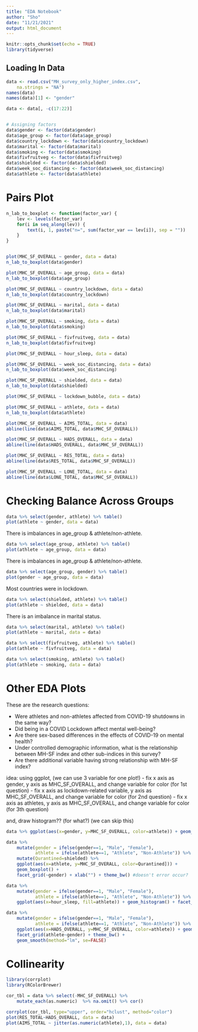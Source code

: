 ```yaml
---
title: "EDA Notebook"
author: "Sho"
date: "11/21/2021"
output: html_document
---
```


```r
knitr::opts_chunk$set(echo = TRUE)
library(tidyverse)
```

## Loading In Data

```r
data <- read.csv("MH_survey_only_higher_index.csv",
    na.strings = "NA")
names(data)
names(data)[1] <- "gender"

data <- data[, -c(17:22)]


# Assigning factors 
data$gender <- factor(data$gender)
data$age_group <- factor(data$age_group)
data$country_lockdown <- factor(data$country_lockdown)
data$marital <- factor(data$marital)
data$smoking <- factor(data$smoking)
data$fivfruitveg <- factor(data$fivfruitveg)
data$shielded <- factor(data$shielded)
data$week_soc_distancing <- factor(data$week_soc_distancing)
data$athlete <- factor(data$athlete)
```

# Pairs Plot

```r
n_lab_to_boxplot <- function(factor_var) {
    lev <- levels(factor_var)
    for(i in seq_along(lev)) {
        text(i, 1, paste("n=", sum(factor_var == lev[i]), sep = ""))
    }
}


plot(MHC_SF_OVERALL ~ gender, data = data)
n_lab_to_boxplot(data$gender)

plot(MHC_SF_OVERALL ~ age_group, data = data)
n_lab_to_boxplot(data$age_group)

plot(MHC_SF_OVERALL ~ country_lockdown, data = data)
n_lab_to_boxplot(data$country_lockdown)

plot(MHC_SF_OVERALL ~ marital, data = data)
n_lab_to_boxplot(data$marital)

plot(MHC_SF_OVERALL ~ smoking, data = data)
n_lab_to_boxplot(data$smoking)

plot(MHC_SF_OVERALL ~ fivfruitveg, data = data)
n_lab_to_boxplot(data$fivfruitveg)

plot(MHC_SF_OVERALL ~ hour_sleep, data = data)

plot(MHC_SF_OVERALL ~ week_soc_distancing, data = data)
n_lab_to_boxplot(data$week_soc_distancing)

plot(MHC_SF_OVERALL ~ shielded, data = data)
n_lab_to_boxplot(data$shielded)

plot(MHC_SF_OVERALL ~ lockdown_bubble, data = data)

plot(MHC_SF_OVERALL ~ athlete, data = data)
n_lab_to_boxplot(data$athlete)

plot(MHC_SF_OVERALL ~ AIMS_TOTAL, data = data)
abline(line(data$AIMS_TOTAL, data$MHC_SF_OVERALL))

plot(MHC_SF_OVERALL ~ HADS_OVERALL, data = data)
abline(line(data$HADS_OVERALL, data$MHC_SF_OVERALL))

plot(MHC_SF_OVERALL ~ RES_TOTAL, data = data)
abline(line(data$RES_TOTAL, data$MHC_SF_OVERALL))

plot(MHC_SF_OVERALL ~ LONE_TOTAL, data = data)
abline(line(data$LONE_TOTAL, data$MHC_SF_OVERALL))
```


# Checking Balance Across Groups

```r
data %>% select(gender, athlete) %>% table()
plot(athlete ~ gender, data = data)
```


There is imbalances in age_group & athlete/non-athlete.

```r
data %>% select(age_group, athlete) %>% table()
plot(athlete ~ age_group, data = data)
```

There is imbalances in age_group & athlete/non-athlete.

```r
data %>% select(age_group, gender) %>% table()
plot(gender ~ age_group, data = data)
```


Most countries were in lockdown.

```r
data %>% select(shielded, athlete) %>% table()
plot(athlete ~ shielded, data = data)
```

There is an imbalance in marital status. 

```r
data %>% select(marital, athlete) %>% table()
plot(athlete ~ marital, data = data)

```


```r
data %>% select(fivfruitveg, athlete) %>% table()
plot(athlete ~ fivfruitveg, data = data)
```

```r
data %>% select(smoking, athlete) %>% table()
plot(athlete ~ smoking, data = data)
```


# Other EDA Plots

These are the research questions: 

* Were athletes and non-athletes affected from COVID-19 shutdowns in the same way?
* Did being in a COVID Lockdown affect mental well-being? 
* Are there sex-based differences in the effects of COVID-19 on mental health?
* Under controlled demographic information, what is the relationship between MH-SF index and other sub-indices in this survey?
* Are there additional variable having strong relationship with MH-SF index?

idea:
using ggplot, (we can use 3 variable for one plot!)
- fix x axis as gender, y axis as MHC_SF_OVERALL, and change variable for color (for 1st question)
- fix x axis as lockdown-related variable, y axis as MHC_SF_OVERALL, and change variable for color (for 2nd question)
- fix x axis as athletes, y axis as MHC_SF_OVERALL, and change variable for color (for 3th question)

and,
draw histogram?? (for what?) (we can skip this)


```r
data %>% ggplot(aes(x=gender, y=MHC_SF_OVERALL, color=athlete)) + geom_boxplot()
```



```r
data %>% 
    mutate(gender = ifelse(gender==1, "Male", "Female"), 
           athlete = ifelse(athlete==1, "Athlete", "Non-Athlete")) %>% 
    mutate(Qurantined=shielded) %>% 
    ggplot(aes(x=athlete, y=MHC_SF_OVERALL, color=Qurantined])) + 
    geom_boxplot() + 
    facet_grid(~gender) + xlab("") + theme_bw() #doesn't error occur?
```

```r
data %>% 
    mutate(gender = ifelse(gender==1, "Male", "Female"), 
           athlete = ifelse(athlete==1, "Athlete", "Non-Athlete")) %>% 
    ggplot(aes(x=hour_sleep, fill=athlete)) + geom_histogram() + facet_grid(athlete~gender) + theme_bw()
```


```r
data %>% 
    mutate(gender = ifelse(gender==1, "Male", "Female"), 
           athlete = ifelse(athlete==1, "Athlete", "Non-Athlete")) %>% 
    ggplot(aes(x=HADS_OVERALL, y=MHC_SF_OVERALL, color=athlete)) + geom_point() + 
    facet_grid(athlete~gender) + theme_bw() +
    geom_smooth(method="lm", se=FALSE)
```



# Collinearity 

```r
library(corrplot)
library(RColorBrewer)

cor_tbl = data %>% select(-MHC_SF_OVERALL) %>%  
    mutate_each(as.numeric)  %>% na.omit() %>% cor()

corrplot(cor_tbl, type="upper", order="hclust", method="color")
plot(RES_TOTAL~HADS_OVERALL, data = data)
plot(AIMS_TOTAL ~ jitter(as.numeric(athlete),1), data = data)
```
